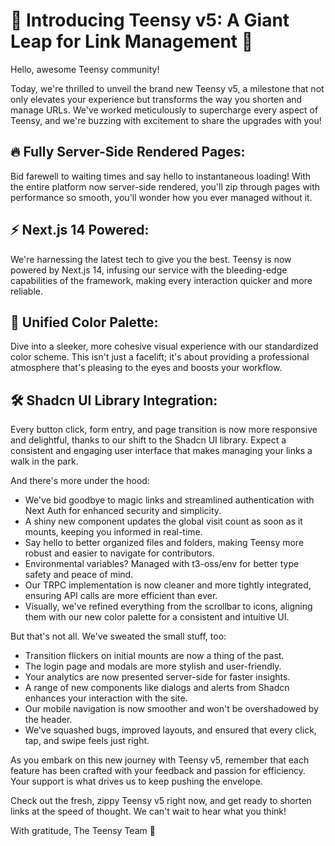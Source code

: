 # 🎉 Introducing Teensy v5: A Giant Leap for Link Management 🚀

Hello, awesome Teensy community!

Today, we're thrilled to unveil the brand new Teensy v5, a milestone that not only elevates your experience but transforms the way you shorten and manage URLs. We've worked meticulously to supercharge every aspect of Teensy, and we're buzzing with excitement to share the upgrades with you!

## 🔥 Fully Server-Side Rendered Pages:

Bid farewell to waiting times and say hello to instantaneous loading! With the entire platform now server-side rendered, you'll zip through pages with performance so smooth, you'll wonder how you ever managed without it.

## ⚡️ Next.js 14 Powered:

We're harnessing the latest tech to give you the best. Teensy is now powered by Next.js 14, infusing our service with the bleeding-edge capabilities of the framework, making every interaction quicker and more reliable.

## 🎨 Unified Color Palette:

Dive into a sleeker, more cohesive visual experience with our standardized color scheme. This isn't just a facelift; it's about providing a professional atmosphere that's pleasing to the eyes and boosts your workflow.

## 🛠️ Shadcn UI Library Integration:

Every button click, form entry, and page transition is now more responsive and delightful, thanks to our shift to the Shadcn UI library. Expect a consistent and engaging user interface that makes managing your links a walk in the park.

And there's more under the hood:

- We've bid goodbye to magic links and streamlined authentication with Next Auth for enhanced security and simplicity.
- A shiny new component updates the global visit count as soon as it mounts, keeping you informed in real-time.
- Say hello to better organized files and folders, making Teensy more robust and easier to navigate for contributors.
- Environmental variables? Managed with t3-oss/env for better type safety and peace of mind.
- Our TRPC implementation is now cleaner and more tightly integrated, ensuring API calls are more efficient than ever.
- Visually, we've refined everything from the scrollbar to icons, aligning them with our new color palette for a consistent and intuitive UI.

But that's not all. We've sweated the small stuff, too:

- Transition flickers on initial mounts are now a thing of the past.
- The login page and modals are more stylish and user-friendly.
- Your analytics are now presented server-side for faster insights.
- A range of new components like dialogs and alerts from Shadcn enhances your interaction with the site.
- Our mobile navigation is now smoother and won't be overshadowed by the header.
- We've squashed bugs, improved layouts, and ensured that every click, tap, and swipe feels just right.

As you embark on this new journey with Teensy v5, remember that each feature has been crafted with your feedback and passion for efficiency. Your support is what drives us to keep pushing the envelope.

Check out the fresh, zippy Teensy v5 right now, and get ready to shorten links at the speed of thought. We can't wait to hear what you think!

With gratitude,
The Teensy Team 🌟
